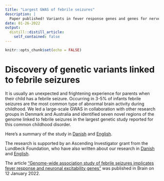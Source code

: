 ```yaml
---
title: "Largest GWAS of febrile seizures"
description: |
  Paper published! Variants in fever response genes and genes for nerve cell signalling associate with febrile seizures.
date: 01-26-2022
output:
  distill::distill_article:
    self_contained: false
---
```



```r
knitr::opts_chunk$set(echo = FALSE)
```

# Discovery of genetic variants linked to febrile seizures
It is usually an unexpected and frightening experience for parents when their child has a febrile seizure. Occurring in 3-5% of infants febrile seizures are the most common type of abnormal brain activity during childhood. We led a large-scale GWAS in collaboration with other research groups in Denmark and Australia and identified seven novel regions of the genome linked to febrile seizures in the largest genetic study reported for this common childhood disorder.

Here's a summary of the study in [Danish](https://www.ssi.dk/aktuelt/nyheder/2022/nyt-studie-ledet-af-statens-serum-institut-kortlagger-genetiske-arsager-til-feberkramper) and [English](https://en.ssi.dk/news/news/2022/discovery-of-genetic-variants-linked-to-febrile-seizures).

The research is supported by an Ascending Investigator grant from the Lundbeck Foundation, who have also written about our research in [Danish](https://lundbeckfonden.com/uddelinger-priser/forskningshistorier/ny-viden-om-genetiske-arkitektur-bag-feberkramper-hos) and [English](https://lundbeckfonden.com/en/grants-and-prizes/reseach-stories/new-knowledge-about-the-genetic-architecture-underlying-febrile).

The article ["Genome-wide association study of febrile seizures implicates fever response and neuronal excitability genes"](https://academic.oup.com/brain/advance-article/doi/10.1093/brain/awab260/6503584) was published in Brain on 12 January 2022.

